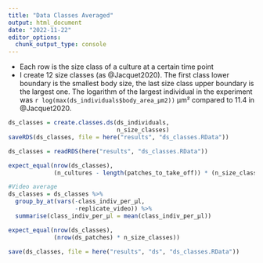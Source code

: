 ```yaml
---
title: "Data Classes Averaged"
output: html_document
date: "2022-11-22"
editor_options: 
  chunk_output_type: console
---
```


-   Each row is the size class of a culture at a certain time point
-   I create 12 size classes (as @Jacquet2020). The first class lower boundary is the smallest body size, the last size class upper boundary is the largest one. The logarithm of the largest individual in the experiment was `r log(max(ds_individuals$body_area_µm2))` μm² compared to 11.4 in @Jacquet2020.

```r
ds_classes = create.classes.ds(ds_individuals,
                               n_size_classes)
saveRDS(ds_classes, file = here("results", "ds_classes.RData"))
```

```r
ds_classes = readRDS(here("results", "ds_classes.RData"))

expect_equal(nrow(ds_classes),
             (n_cultures - length(patches_to_take_off)) * (n_size_classes * sum(nr_videos)))
```

```r
#Video average
ds_classes = ds_classes %>%
  group_by_at(vars(-class_indiv_per_µl,
                   -replicate_video)) %>%
  summarise(class_indiv_per_µl = mean(class_indiv_per_µl))

expect_equal(nrow(ds_classes),
             (nrow(ds_patches) * n_size_classes))
```

```r
save(ds_classes, file = here("results", "ds", "ds_classes.RData"))
```